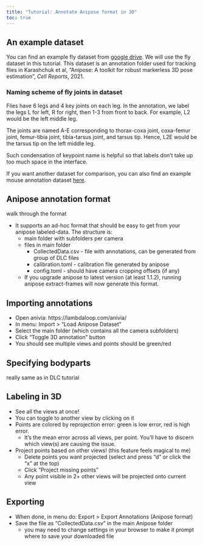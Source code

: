```yaml
---
title: "Tutorial: Annotate Anipose format in 3D"
toc: true
---
```


## An example dataset

You can find an example fly dataset from [google drive](https://drive.google.com/drive/folders/1pbGl6D-Lg7oKXwpsXamCZjpA_aMEkdEz?usp=sharing).
We will use the fly dataset in this tutorial.
This dataset is an annotation folder used for tracking flies in Karashchuk et al, "Anipose: A toolkit for robust markerless 3D pose estimation", *Cell Reports*, 2021.

::: {.callout-note icon=false collapse="true"}
### Naming scheme of fly joints in dataset

Flies have 6 legs and 4 key joints on each leg. In the annotation, we label the legs L for left, R for right, then 1-3 from front to back. For example, L2 would be the left middle leg.

The joints are named A-E corresponding to thorax-coxa joint, coxa-femur joint, femur-tibia joint, tibia-tarsus joint, and tarsus tip. Hence, L2E would be the tarsus tip on the left middle leg. 

Such condensation of keypoint name is helpful so that labels don't take up too much space in the interface.
:::

If you want another dataset for comparison, you can also find an example mouse annotation dataset [here](https://drive.google.com/drive/folders/1W-KM-W-nr-9Ys1ZN3KvAjU2TTxkaB9BM?usp=drive_link). 


## Anipose annotation format  
walk through the format

- It supports an ad-hoc format that should be easy to get from your anipose labeled-data. The structure is:
  - main folder with subfolders per camera
  - files in main folder
    - CollectedData.csv - file with annotations, can be generated from group of DLC files
    - calibration.toml - calibration file generated by anipose
    - config.toml - should have camera cropping offsets (if any)
  - If you upgrade anipose to latest version (at least 1.1.2), running anipose extract-frames  will now generate this format.


## Importing annotations

- Open anivia: https://lambdaloop.com/anivia/
- In menu: Import > "Load Anipose Dataset"
- Select the main folder (which contains all the camera subfolders)
- Click "Toggle 3D annotation" button
- You should see multiple views and points should be green/red

## Specifying bodyparts
really same as in DLC tutorial

## Labeling in 3D
- See all the views at once!
- You can toggle to another view by clicking on it
- Points are colored by reprojection error: green is low error, red is high error.
  - It's the mean error across all views, per point. You'll have to discern which view(s) are causing the issue.
- Project points based on other views! (this feature feels magical to me)
  - Delete points you want projected (select and press "d" or click the "x" at the top)
  - Click "Project missing points"
  - Any point visible in 2+ other views will be projected onto current view

## Exporting
- When done, in menu do: Export > Export Annotations (Anipose format)
- Save the file as "CollectedData.csv" in the main Anipose folder
  - you may need to change settings in your browser to make it prompt where to save your downloaded file
